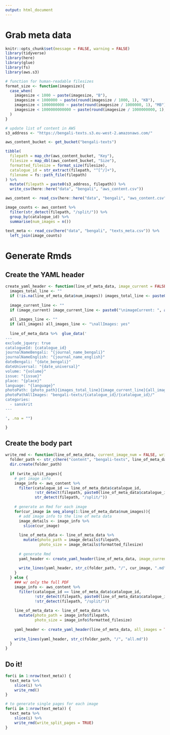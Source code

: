 ```yaml
---
output: html_document
---
```


# Grab meta data
```r
knitr::opts_chunk$set(message = FALSE, warning = FALSE)
library(tidyverse)
library(here)
library(glue)
library(fs)
library(aws.s3)

# function for human-readable filesizes
format_size <- function(imagesize){
  case_when(
    imagesize < 1000 ~ paste(imagesize, "B"),
    imagesize < 1000000 ~ paste(round(imagesize / 1000, 1), "KB"),
    imagesize < 1000000000 ~ paste(round(imagesize / 1000000, 1), "MB"),
    imagesize < 1000000000000 ~ paste(round(imagesize / 1000000000, 1), "GB"),
  )
}

# update list of content in AWS
s3_address <- "https://bengali-texts.s3.eu-west-2.amazonaws.com/"

aws_content_bucket <- get_bucket("bengali-texts") 

tibble(
  filepath = map_chr(aws_content_bucket, "Key"),
  filesize = map_dbl(aws_content_bucket, "Size"),
  formatted_filesize = format_size(filesize),
  catalogue_id = str_extract(filepath, "^[^/]+"),
  filename = fs::path_file(filepath)
) %>% 
  mutate(filepath = paste0(s3_address, filepath)) %>% 
  write_csv(here::here("data", "bengali", "aws_content.csv"))

aws_content <- read_csv(here::here("data", "bengali", "aws_content.csv"))

image_counts <- aws_content %>% 
  filter(str_detect(filepath, "/split/")) %>% 
  group_by(catalogue_id) %>% 
  summarise(num_images = n())
  
text_meta <- read_csv(here("data", "bengali", "texts_meta.csv")) %>% 
  left_join(image_counts)

```

# Generate Rmds
## Create the YAML header
```r
create_yaml_header <- function(line_of_meta_data, image_current = FALSE, all_images = FALSE){
  images_total_line <- ""
  if (!is.na(line_of_meta_data$num_images)) images_total_line <- paste0("\nimagesTotal: ", as.character(line_of_meta_data$num_images))
  
  image_current_line <- ""
  if (image_current) image_current_line <- paste0("\nimageCurrent: ", as.character(image_current))
  
  all_images_line <- ""
  if (all_images) all_images_line <- "\nallImages: yes"
  
  line_of_meta_data %>%  glue_data('
---
exclude_jquery: true
catalogueId: {catalogue_id}
journalNameBengali: "{journal_name_bengali}"
journalNameEnglish: "{journal_name_english}"
dateBengali: "{date_bengali}" 
dateUniversal: "{date_universal}" 
volume: "{volume}"
issue: "{issue}"
place: "{place}"
language: "{language}"
photoPath: {photo_path}{images_total_line}{image_current_line}{all_images_line}
photoPathAllImages: "bengali-texts/{catalogue_id}/{catalogue_id}/"
categories:
  - sanskrit
---

', .na = "")

}

```

## Create the body part
```r
write_rmd <- function(line_of_meta_data, current_image_num = FALSE, write_split_pages = FALSE){
  folder_path <- str_c(here("content", "bengali-texts", line_of_meta_data$catalogue_id)) %>% str_to_lower()
  dir.create(folder_path)
  
  if (write_split_pages){
    # get image info
    image_info <- aws_content %>% 
      filter(catalogue_id == line_of_meta_data$catalogue_id, 
             !str_detect(filepath, paste0(line_of_meta_data$catalogue_id, "/$")),
             str_detect(filepath, "/split/"))
    
    # generate an Rmd for each image
    for(cur_image in seq_along(1:line_of_meta_data$num_images)){
      # add image info to the line of meta data
      image_details <- image_info %>% 
        slice(cur_image)
      
      line_of_meta_data <- line_of_meta_data %>% 
        mutate(photo_path = image_details$filepath,
               photo_size = image_details$formatted_filesize)
      
      # generate Rmd
      yaml_header <- create_yaml_header(line_of_meta_data, image_current = cur_image)
      
      write_lines(yaml_header, str_c(folder_path, "/", cur_image, ".md"))
    }
  } else {
    ### w/ only the full PDF
    image_info <- aws_content %>% 
      filter(catalogue_id == line_of_meta_data$catalogue_id, 
             !str_detect(filepath, paste0(line_of_meta_data$catalogue_id, "/$")),
             !str_detect(filepath, "/split/"))
    
    line_of_meta_data <- line_of_meta_data %>% 
      mutate(photo_path = image_info$filepath,
             photo_size = image_info$formatted_filesize)
    
    yaml_header <- create_yaml_header(line_of_meta_data, all_images = TRUE)
    
    write_lines(yaml_header, str_c(folder_path, "/", "all.md"))
  }
}

```


## Do it!

```r

for(i in 1:nrow(text_meta)) {
  text_meta %>% 
    slice(i) %>% 
    write_rmd()
}

# to generate single pages for each image
for(i in 1:nrow(text_meta)) {
  text_meta %>%
    slice(i) %>%
    write_rmd(write_split_pages = TRUE)
}

```


